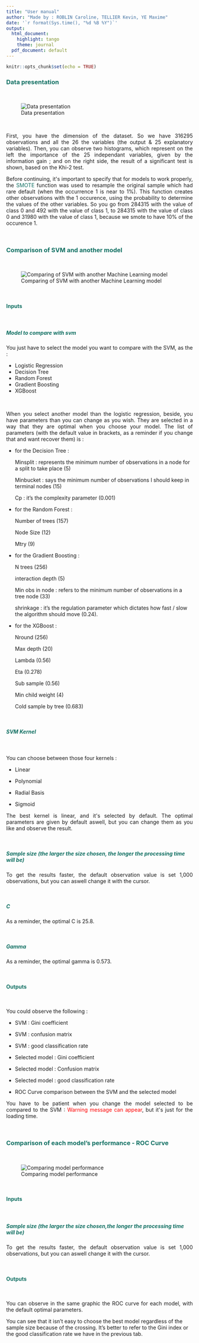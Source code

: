 ---
title: "User manual"
author: "Made by : ROBLIN Caroline, TELLIER Kevin, YE Maxime"
date: '`r format(Sys.time(), "%d %B %Y")`'
output:
  html_document:
    highlight: tango
    theme: journal
  pdf_document: default
---

<script>
   $(document).ready(function() {
     $head = $('#header');
     $head.prepend('<img src=\"MasterEsa.jpg\" style=\"float: right;width: 400px;\"/>')
   });
</script>

```{r setup, include=FALSE}
knitr::opts_chunk$set(echo = TRUE)
```


### <span style="color: #127063">Data presentation</span>

&nbsp;

![Data presentation](onglet1.png)

&nbsp;

<p style="text-align:justify";>First, you have the dimension of the dataset. So we have 316295 observations and all the 26 the variables (the output & 25 explanatory variables).
Then, you can observe two histograms, which represent on the left the importance of the 25 independant variables, given by the information gain ; and on the right side, the result of a significant test is shown, based on the Khi-2 test.</p>


<p style="text-align:justify";>Before continuing, it's important to specify that for models to work properly, the  <span style="color: #127063">SMOTE</span> function was used to resample the original sample which had rare default (when the occurrence 1 is near to 1%).
This function creates other observations with the 1 occurence, using the probability to determine the values of the other variables. So you go from 284315 with the value of class 0 and 492 with the value of class 1, to 284315 with the value of class 0 and 31980 with the value of class 1, because we smote to have 10% of the occurence 1.</p>
&nbsp;

### <span style="color: #127063">Comparison of SVM and another model</span>

&nbsp;

![Comparing of SVM with another Machine Learning model](onglet2.png)

&nbsp;



#### <span style="color: #127063">__Inputs__</span>

&nbsp;


##### <span style="color: #127063">_Model to compare with svm_</span>


<p style="text-align:justify";>You just have to select the model you want to compare with the SVM, as the : </p>

- Logistic Regression
- Decision Tree
- Random Forest
- Gradient Boosting
- XGBoost

&nbsp;

<p style="text-align:justify";>When you select another model than the logistic regression, beside,  you have parameters than you can change as you wish. They are selected in a way that they are optimal when you choose your model. The list of parameters (with the default value in brackets, as a reminder if you change that and want recover them) is : </p>

* for the Decision Tree : </p>
Minsplit : represents the minimum number of observations in a node for a split to take place (5) </p>
Minbucket : says the minimum number of observations I should keep in terminal nodes (15) </p>
Cp : it's the complexity parameter (0.001) </p>

* for the Random Forest : </p>
Number of trees (157) </p>  
Node Size (12) </p>
Mtry (9) </p>

* for the Gradient Boosting : </p>
N trees (256) </p>
interaction depth (5) </p>
Min obs in node : refers to the minimum number of observations in a tree node (33) </p>  
shrinkage : it's the regulation parameter which dictates how fast / slow the algorithm should move  (0.24). </p>

* for the XGBoost : </p>
Nround (256) </p>
Max depth (20) </p>
Lambda (0.56) </p>
Eta (0.278) </p>
Sub sample (0.56) </p>
Min child weight (4) </p>
Cold sample by tree (0.683) </p>

&nbsp;

##### <span style="color: #127063">_SVM Kernel_</span>

&nbsp;

<p style="text-align:justify";>You can choose between those four kernels : </p>

- Linear </p>
- Polynomial </p>
- Radial Basis </p>
- Sigmoid </p>


<p style="text-align:justify";>The best kernel is linear, and it's selected by default. The optimal parameters are given by default aswell, but you can change them as you like and observe the result.</p>

&nbsp;

##### <span style="color: #127063">_Sample size (the larger the size chosen, the longer the processing time will be)_</span>

<p style="text-align:justify";>To get the results faster, the default observation value is set 1,000 observations, but you can aswell change it with the cursor.</p>

&nbsp;

##### <span style="color: #127063">_C_</span>

<p style="text-align:justify";>As a reminder, the optimal C is 25.8. </p>

&nbsp;

##### <span style="color: #127063">_Gamma_</span>

<p style="text-align:justify";>As a reminder, the optimal gamma is 0.573. </p>

&nbsp;

#### <span style="color: #127063">__Outputs__</span>

&nbsp;

<p style="text-align:justify";>You could observe the following : </p>

- SVM : Gini coefficient </p>
- SVM : confusion matrix </p>
- SVM : good classification rate </p>
- Selected model : Gini coefficient </p>
- Selected model : Confusion matrix </p>
- Selected model : good classification rate </p>
- ROC Curve comparison between the SVM and the selected model </p>


<p style="text-align:justify";>You have to be patient when you change the model selected to be compared to the SVM : <span style="color:red">Warning message can appear</span>, but it's just for the loading time. </p>
&nbsp;

### <span style="color: #127063">Comparison of each model's performance - ROC Curve</span>

&nbsp;

![Comparing model performance](onglet3.png)

&nbsp;

#### <span style="color: #127063">__Inputs__</span>

&nbsp;

##### <span style="color: #127063">_Sample size (the larger the size chosen,the longer the processing time will be)_</span>

<p style="text-align:justify";>To get the results faster, the default observation value is set 1,000 observations, but you can aswell change it with the cursor.</p>

&nbsp;

#### <span style="color: #127063">__Outputs__</span>

&nbsp;

<p style="text-align:justify";>You can observe in the same graphic the ROC curve for each model, with the default optimal parameters.</p>
You can see that it isn't easy to choose the best model regardless of the sample size because of the crossing. It's better to refer to the Gini index or the good classification rate we have in the previous tab.  </p>
&nbsp;
